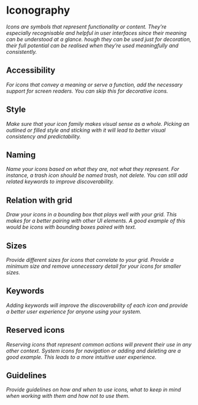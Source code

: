 # Iconography
_Icons are symbols that represent functionality or content. They’re especially recognisable and helpful in user interfaces since their meaning can be understood at a glance. hough they can be used just for decoration, their full potential can be realised when they’re used meaningfully and consistently._

## Accessibility
_For icons that convey a meaning or serve a function, add the necessary support for screen readers. You can skip this for decorative icons._

## Style
_Make sure that your icon family makes visual sense as a whole. Picking an outlined or filled style and sticking with it will lead to better visual consistency and predictability._

## Naming
_Name your icons based on what they are, not what they represent. For instance, a trash icon should be named trash, not delete. You can still add related keywords to improve discoverability._

## Relation with grid
_Draw your icons in a bounding box that plays well with your grid. This makes for a better pairing with other UI elements. A good example of this would be icons with bounding boxes paired with text._

## Sizes
_Provide different sizes for icons that correlate to your grid. Provide a minimum size and remove unnecessary detail for your icons for smaller sizes._

## Keywords
_Adding keywords will improve the discoverability of each icon and provide a better user experience for anyone using your system._

## Reserved icons
_Reserving icons that represent common actions will prevent their use in any other context. System icons for navigation or adding and deleting are a good example. This leads to a more intuitive user experience._

## Guidelines
_Provide guidelines on how and when to use icons, what to keep in mind when working with them and how not to use them._

